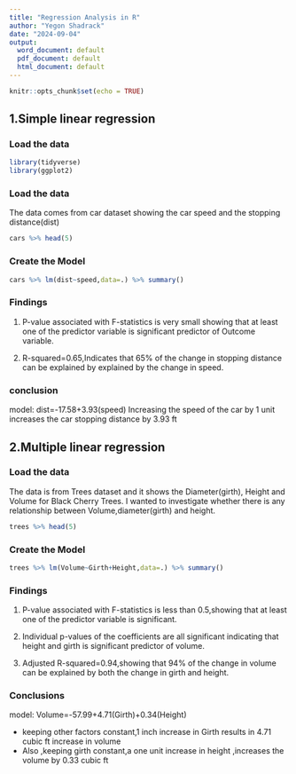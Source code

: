 ---
title: "Regression Analysis in R"
author: "Yegon Shadrack"
date: "2024-09-04"
output:
  word_document: default
  pdf_document: default
  html_document: default
---

```{r setup, include=FALSE}
knitr::opts_chunk$set(echo = TRUE)
```
## 1.Simple linear regression 

### Load the data
```{r }
library(tidyverse)
library(ggplot2)
```

### Load the data
The data comes from car dataset showing the car speed  and the stopping distance(dist)
```{r}
cars %>% head(5)
```

### Create the Model
```{r}
cars %>% lm(dist~speed,data=.) %>% summary()
```

### Findings
1. P-value associated with F-statistics is very small showing that at least one of the predictor variable is significant predictor of Outcome variable.

2. R-squared=0.65,Indicates that 65% of the change in stopping distance can be explained by explained by the change in speed.
 
### conclusion 
 model: dist=-17.58+3.93(speed)
Increasing the speed of the car by 1 unit increases the car stopping distance by 3.93 ft


## 2.Multiple linear regression

### Load the data
The data is from Trees dataset and it shows the  Diameter(girth), Height and Volume for Black Cherry Trees.
I wanted to investigate whether there is any relationship between Volume,diameter(girth)  and height.
```{r}
trees %>% head(5)
```

### Create the Model
```{r}
trees %>% lm(Volume~Girth+Height,data=.) %>% summary()
```
### Findings
1. P-value associated with F-statistics is less than 0.5,showing that at least one of the predictor variable is significant.

2. Individual p-values of the coefficients are all significant indicating that height and girth is significant predictor of volume.

3. Adjusted R-squared=0.94,showing that 94% of the change in volume can be explained by both the change in  girth and height.

### Conclusions
model: Volume=-57.99+4.71(Girth)+0.34(Height)

* keeping other factors constant,1 inch increase in Girth results in 4.71 cubic ft increase in volume
* Also ,keeping girth constant,a one unit increase in height ,increases the volume by 0.33 cubic ft






